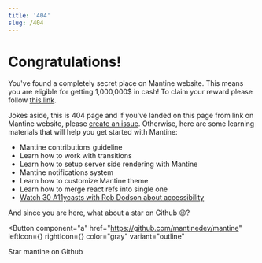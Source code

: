 ```yaml
---
title: '404'
slug: /404
---
```



# Congratulations!

You've found a completely secret place on Mantine website.
This means you are eligible for getting 1,000,000$ in cash!
To claim your reward please follow [this link](https://www.youtube.com/watch?v=dQw4w9WgXcQ).

Jokes aside, this is 404 page and if you've landed on this page from link on Mantine website, please [create an issue](https://github.com/mantinedev/mantine/issues/new).
Otherwise, here are some learning materials that will help you get started with Mantine:

- <GatsbyLink to="/pages/contribute/">Mantine contributions guideline</GatsbyLink>
- <GatsbyLink to="/guides/transitions/">Learn how to work with transitions</GatsbyLink>
- <GatsbyLink to="/guides/ssr/">Learn how to setup server side rendering with Mantine</GatsbyLink>
- <GatsbyLink to="/notifications/getting-started/">Mantine notifications system</GatsbyLink>
- <GatsbyLink to="/pages/theming/">Learn how to customize Mantine theme</GatsbyLink>
- <GatsbyLink to="/hooks/use-merged-ref/">Learn how to merge react refs into single one</GatsbyLink>
- [Watch 30 A11ycasts with Rob Dodson about accessibility](https://www.youtube.com/playlist?list=PLNYkxOF6rcICWx0C9LVWWVqvHlYJyqw7g)

And since you are here, what about a star on Github 😉?

<Button
  component="a"
  href="https://github.com/mantinedev/mantine"
  leftIcon={<StarFilledIcon />}
  rightIcon={<StarFilledIcon />}
  color="gray"
  variant="outline"
>
  Star mantine on Github
</Button>

